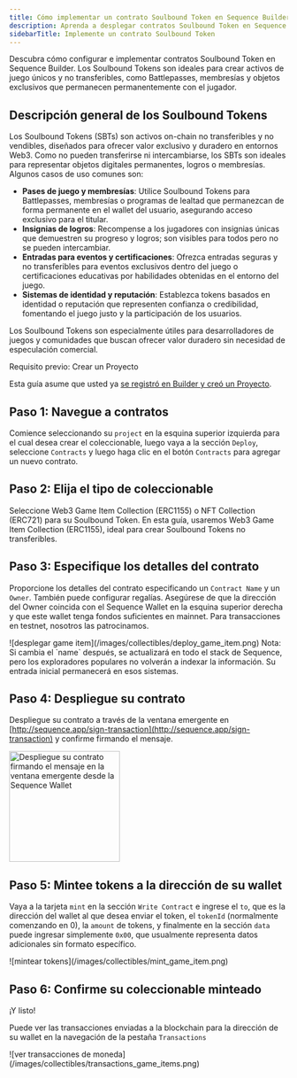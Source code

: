 ```yaml
---
title: Cómo implementar un contrato Soulbound Token en Sequence Builder
description: Aprenda a desplegar contratos Soulbound Token en Sequence Builder para activos de juego exclusivos y no transferibles. Esta guía cubre la configuración, los pasos clave y las mejores prácticas para implementar NFTs no comerciables.
sidebarTitle: Implemente un contrato Soulbound Token
---
```


Descubra cómo configurar e implementar contratos Soulbound Token en Sequence Builder. Los Soulbound Tokens son ideales para crear activos de juego únicos y no transferibles, como Battlepasses, membresías y objetos exclusivos que permanecen permanentemente con el jugador.

## Descripción general de los Soulbound Tokens
Los Soulbound Tokens (SBTs) son activos on-chain no transferibles y no vendibles, diseñados para ofrecer valor exclusivo y duradero en entornos Web3. Como no pueden transferirse ni intercambiarse, los SBTs son ideales para representar objetos digitales permanentes, logros o membresías. Algunos casos de uso comunes son:
- **Pases de juego y membresías**: Utilice Soulbound Tokens para Battlepasses, membresías o programas de lealtad que permanezcan de forma permanente en el wallet del usuario, asegurando acceso exclusivo para el titular.
- **Insignias de logros**: Recompense a los jugadores con insignias únicas que demuestren su progreso y logros; son visibles para todos pero no se pueden intercambiar.
- **Entradas para eventos y certificaciones**: Ofrezca entradas seguras y no transferibles para eventos exclusivos dentro del juego o certificaciones educativas por habilidades obtenidas en el entorno del juego.
- **Sistemas de identidad y reputación**: Establezca tokens basados en identidad o reputación que representen confianza o credibilidad, fomentando el juego justo y la participación de los usuarios.

Los Soulbound Tokens son especialmente útiles para desarrolladores de juegos y comunidades que buscan ofrecer valor duradero sin necesidad de especulación comercial.

<Warning>
  Requisito previo: Crear un Proyecto

  Esta guía asume que usted ya [se registró en Builder y creó un Proyecto](/solutions/builder/getting-started).
</Warning>

## Paso 1: Navegue a contratos
Comience seleccionando su `project` en la esquina superior izquierda para el cual desea crear el coleccionable, luego vaya a la sección `Deploy`, seleccione `Contracts` y luego haga clic en el botón `Contracts` para agregar un nuevo contrato.

## Paso 2: Elija el tipo de coleccionable
Seleccione Web3 Game Item Collection (ERC1155) o NFT Collection (ERC721) para su Soulbound Token. En esta guía, usaremos Web3 Game Item Collection (ERC1155), ideal para crear Soulbound Tokens no transferibles.

## Paso 3: Especifique los detalles del contrato
Proporcione los detalles del contrato especificando un `Contract Name` y un `Owner`. También puede configurar regalías. Asegúrese de que la dirección del Owner coincida con el Sequence Wallet en la esquina superior derecha y que este wallet tenga fondos suficientes en mainnet. Para transacciones en testnet, nosotros las patrocinamos.

<Frame>
  ![desplegar game item](/images/collectibles/deploy_game_item.png)
</Frame>

<Warning>
  Nota:
  Si cambia el `name` después, se actualizará en todo el stack de Sequence, pero los exploradores populares no volverán a indexar la información. Su entrada inicial permanecerá en esos sistemas.
</Warning>

## Paso 4: Despliegue su contrato
Despliegue su contrato a través de la ventana emergente en [http://sequence.app/sign-transaction](http://sequence.app/sign-transaction) y confirme firmando el mensaje.

<Frame>
  <img src="/images/collectibles/sign_deploy_transaction.png" width="200" alt="Despliegue su contrato firmando el mensaje en la ventana emergente desde la Sequence Wallet" />
</Frame>

## Paso 5: Mintee tokens a la dirección de su wallet
Vaya a la tarjeta `mint` en la sección `Write Contract` e ingrese el `to`, que es la dirección del wallet al que desea enviar el token, el `tokenId` (normalmente comenzando en 0), la `amount` de tokens, y finalmente en la sección `data` puede ingresar simplemente `0x00`, que usualmente representa datos adicionales sin formato específico.

<Frame>
  ![mintear tokens](/images/collectibles/mint_game_item.png)
</Frame>

## Paso 6: Confirme su coleccionable minteado
¡Y listo!

Puede ver las transacciones enviadas a la blockchain para la dirección de su wallet en la navegación de la pestaña `Transactions`

<Frame>
  ![ver transacciones de moneda](/images/collectibles/transactions_game_items.png)
</Frame>